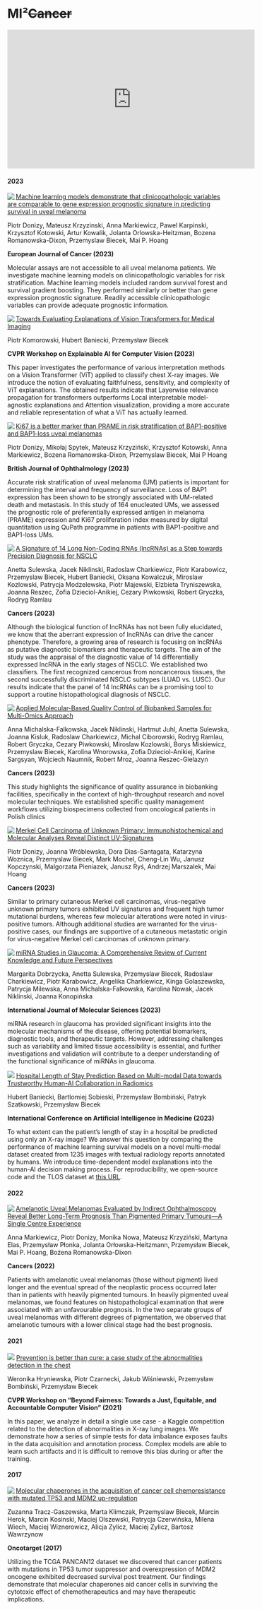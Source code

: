 # MI²~~Cancer~~ {-}

<iframe width="560" height="315" src="https://www.youtube.com/embed/lqQxIpKFxWU?si=kOIrgZcdxJw7Nckh" title="YouTube video player" frameborder="0" allow="accelerometer; autoplay; clipboard-write; encrypted-media; gyroscope; picture-in-picture; web-share" referrerpolicy="strict-origin-when-cross-origin" allowfullscreen></iframe>


#### 2023 {-}

<div>
<img src="images/paper-ejc.jpg" align="left">
<a href="https://www.sciencedirect.com/science/article/pii/S0959804922004658">Machine learning models demonstrate that clinicopathologic variables are comparable to gene expression prognostic signature in predicting survival in uveal melanoma</a>
<p>Piotr Donizy, Mateusz Krzyzinski, Anna Markiewicz, Pawel Karpinski, Krzysztof Kotowski, Artur Kowalik, Jolanta Orlowska-Heitzman, Bozena Romanowska-Dixon, Przemyslaw Biecek, Mai P. Hoang </p>
<p><strong>European Journal of Cancer (2023)</strong></p>

Molecular assays are not accessible to all uveal melanoma patients. We investigate machine learning models on clinicopathologic variables for risk stratification. Machine learning models included random survival forest and survival gradient boosting. They performed similarly or better than gene expression prognostic signature. Readily accessible clinicopathologic variables can provide adequate prognostic information.
</div>


<div>
<img src="images/evaluating-vit-explanations.png" align="left">
<a href="https://openaccess.thecvf.com/content/CVPR2023W/XAI4CV/html/Komorowski_Towards_Evaluating_Explanations_of_Vision_Transformers_for_Medical_Imaging_CVPRW_2023_paper.html">Towards Evaluating Explanations of Vision Transformers for Medical Imaging</a>
<p>Piotr Komorowski, Hubert Baniecki, Przemysław Biecek</p>
<p><strong>CVPR Workshop on Explainable AI for Computer Vision (2023)</strong></p>
This paper investigates the performance of various interpretation methods on a Vision Transformer (ViT) applied to classify chest X-ray images. We introduce the notion of evaluating faithfulness, sensitivity, and complexity of ViT explanations. The obtained results indicate that Layerwise relevance propagation for transformers outperforms Local interpretable model-agnostic explanations and Attention visualization, providing a more accurate and reliable representation of what a ViT has actually learned.
</div>


<div>
<img src="images/paper-Ki67.png" align="left">
<a href="https://bjo.bmj.com/content/early/2023/09/21/bjo-2023-323816.abstract">Ki67 is a better marker than PRAME in risk stratification of BAP1-positive and BAP1-loss uveal melanomas</a>
<p> Piotr Donizy, Mikołaj Spytek, Mateusz Krzyziński, Krzysztof Kotowski, Anna Markiewicz, Bozena Romanowska-Dixon, Przemyslaw Biecek, Mai P Hoang</p>
<p><strong>British Journal of Ophthalmology (2023)</strong></p>
Accurate risk stratification of uveal melanoma (UM) patients is important for determining the interval and frequency of surveillance. Loss of BAP1 expression has been shown to be strongly associated with UM-related death and metastasis.
In this study of 164 enucleated UMs, we assessed the prognostic role of preferentially expressed antigen in melanoma (PRAME) expression and Ki67 proliferation index measured by digital quantitation using QuPath programme in patients with BAP1-positive and BAP1-loss UMs.
</div>


<div>
<img src="images/paper-signature.png" align="left">
<a href="https://www.mdpi.com/2072-6694/14/2/439">A Signature of 14 Long Non-Coding RNAs (lncRNAs) as a Step towards Precision Diagnosis for NSCLC</a>
<p>Anetta Sulewska, Jacek Niklinski, Radoslaw Charkiewicz, Piotr Karabowicz, Przemyslaw Biecek, Hubert Baniecki, Oksana Kowalczuk, Miroslaw Kozlowski, Patrycja Modzelewska, Piotr Majewski, Elzbieta Tryniszewska, Joanna Reszec, Zofia Dzieciol-Anikiej, Cezary Piwkowski, Robert Gryczka, Rodryg Ramlau </p>
<p><strong>Cancers (2023)</strong></p>
Although the biological function of lncRNAs has not been fully elucidated, we know that the aberrant expression of lncRNAs can drive the cancer phenotype. Therefore, a growing area of research is focusing on lncRNAs as putative diagnostic biomarkers and therapeutic targets. The aim of the study was the appraisal of the diagnostic value of 14 differentially expressed lncRNA in the early stages of NSCLC. We established two classifiers. The first recognized cancerous from noncancerous tissues, the second successfully discriminated NSCLC subtypes (LUAD vs. LUSC). Our results indicate that the panel of 14 lncRNAs can be a promising tool to support a routine histopathological diagnosis of NSCLC.
</div>





<div>
<img src="images/paper-applied.png" align="left">
<a href="https://www.mdpi.com/2072-6694/15/14/3742">Applied Molecular-Based Quality Control of Biobanked Samples for Multi-Omics Approach</a>
<p>Anna Michalska-Falkowska, Jacek Niklinski, Hartmut Juhl, Anetta Sulewska, Joanna Kisluk, Radoslaw Charkiewicz, Michal Ciborowski, Rodryg Ramlau, Robert Gryczka, Cezary Piwkowski, Miroslaw Kozlowski, Borys Miskiewicz, Przemyslaw Biecek, Karolina Wnorowska, Zofia Dzieciol-Anikiej, Karine Sargsyan, Wojciech Naumnik, Robert Mroz, Joanna Reszec-Gielazyn</p>
<p><strong>Cancers (2023)</strong></p>
This study highlights the significance of quality assurance in biobanking facilities, specifically in the context of high-throughput research and novel molecular techniques. We established specific quality management workflows utilizing biospecimens collected from oncological patients in Polish clinics
</div>

<div>
<img src="images/paper-merkel.png" align="left">
<a href="https://www.mdpi.com/2072-6694/13/7/1621">Merkel Cell Carcinoma of Unknown Primary: Immunohistochemical and Molecular Analyses Reveal Distinct UV-Signatures</a>
<p>Piotr Donizy, Joanna Wróblewska, Dora Dias-Santagata, Katarzyna Woznica, Przemyslaw Biecek, Mark Mochel, Cheng-Lin Wu, Janusz Kopczynski, Malgorzata Pieniazek, Janusz Ryś, Andrzej Marszalek, Mai Hoang</p>
<p><strong>Cancers (2023)</strong></p>
Similar to primary cutaneous Merkel cell carcinomas, virus-negative unknown primary tumors exhibited UV signatures and frequent high tumor mutational burdens, whereas few molecular alterations were noted in virus-positive tumors. Although additional studies are warranted for the virus-positive cases, our findings are supportive of a cutaneous metastatic origin for virus-negative Merkel cell carcinomas of unknown primary.
</div>


<div>
<img src="images/paper-miRNA.png" align="left">
<a href="https://www.mdpi.com/1422-0067/24/19/14699">miRNA Studies in Glaucoma: A Comprehensive Review of Current Knowledge and Future Perspectives</a>
<p>Margarita Dobrzycka, Anetta Sulewska, Przemyslaw Biecek, Radoslaw Charkiewicz, Piotr Karabowicz, Angelika Charkiewicz, Kinga Golaszewska, Patrycja Milewska, Anna Michalska-Falkowska, Karolina Nowak, Jacek Niklinski, Joanna Konopińska </p>
<p><strong>International Journal of Molecular Sciences (2023)</strong></p>
miRNA research in glaucoma has provided significant insights into the molecular mechanisms of the disease, offering potential biomarkers, diagnostic tools, and therapeutic targets. However, addressing challenges such as variability and limited tissue accessibility is essential, and further investigations and validation will contribute to a deeper understanding of the functional significance of miRNAs in glaucoma.
</div>


<div>
<img src="images/tlos.png">
<a href="https://doi.org/10.1007/978-3-031-34344-5_9">Hospital Length of Stay Prediction Based on Multi-modal Data towards Trustworthy Human-AI Collaboration in Radiomics</a>
<p>Hubert Baniecki, Bartlomiej Sobieski, Przemysław Bombiński, Patryk Szatkowski, Przemysław Biecek</p>
<p><strong>International Conference on Artificial Intelligence in Medicine (2023)</strong></p>
To what extent can the patient's length of stay in a hospital be predicted using only an X-ray image? We answer this question by comparing the performance of machine learning survival models on a novel multi-modal dataset created from 1235 images with textual radiology reports annotated by humans. We introduce time-dependent model explanations into the human-AI decision making process. For reproducibility, we open-source code and the TLOS dataset at <a href="https://github.com/mi2datalab/xlungs-trustworthy-los-prediction">this URL</a>.
</div>



#### 2022 {-}


<div>
<img src="images/paper-amelanotic.png" align="left">
<a href="https://www.mdpi.com/2072-6694/14/11/2753">Amelanotic Uveal Melanomas Evaluated by Indirect Ophthalmoscopy Reveal Better Long-Term Prognosis Than Pigmented Primary Tumours—A Single Centre Experience</a>
<p>Anna Markiewicz, Piotr Donizy, Monika Nowa, Mateusz Krzyziński, Martyna Elas, Przemysław Płonka, Jolanta Orłowska-Heitzmann, Przemysław Biecek, Mai P. Hoang, Bożena Romanowska-Dixon</p>
<p><strong>Cancers (2022)</strong></p>
Patients with amelanotic uveal melanomas (those without pigment) lived longer and the eventual spread of the neoplastic process occurred later than in patients with heavily pigmented tumours. In heavily pigmented uveal melanomas, we found features on histopathological examination that were associated with an unfavourable prognosis. In the two separate groups of uveal melanomas with different degrees of pigmentation, we observed that amelanotic tumours with a lower clinical stage had the best prognosis.
</div>



#### 2021 {-}

<div>
<img src="images/prevention_is_better.png">
<a href="https://drive.google.com/file/d/1-B5T3FCAHzDJbOaPtBnf5l9NnK-yhJtZ/view">Prevention is better than cure: a
case study of the abnormalities detection in the chest</a>
<p>Weronika Hryniewska, Piotr Czarnecki, Jakub Wiśniewski, Przemysław Bombiński, Przemysław Biecek</p>
<p><strong>CVPR Workshop on “Beyond Fairness: Towards a Just, Equitable, and Accountable Computer Vision” (2021)</strong></p>
In this paper, we analyze in detail a single use case - a Kaggle competition related to the detection of abnormalities in X-ray lung images. We demonstrate how a series of simple tests for data imbalance exposes faults in the data acquisition and annotation process. Complex models are able to learn such artifacts and it is difficult to remove this bias during or after the training.
</div>

#### 2017 {-}


<div>
<img src="images/paper-oncotarget.png" align="left">
<a href="https://www.ncbi.nlm.nih.gov/pmc/articles/PMC5669876/">Molecular chaperones in the acquisition of cancer cell chemoresistance with mutated TP53 and MDM2 up-regulation</a>
<p>Zuzanna Tracz-Gaszewska, Marta Klimczak, Przemyslaw Biecek, Marcin Herok, Marcin Kosinski, Maciej Olszewski, Patrycja Czerwińska, Milena Wiech, Maciej Wiznerowicz, Alicja Zylicz, Maciej Zylicz, Bartosz Wawrzynow </p>
<p><strong>Oncotarget (2017)</strong></p>
Utilizing the TCGA PANCAN12 dataset we discovered that cancer patients with mutations in TP53 tumor suppressor and overexpression of MDM2 oncogene exhibited decreased survival post treatment.  Our findings demonstrate that molecular chaperones aid cancer cells in surviving the cytotoxic effect of chemotherapeutics and may have therapeutic implications.
</div>


